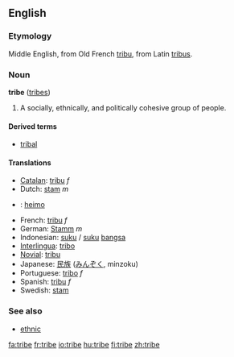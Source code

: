 ==English==
===Etymology===
Middle English, from Old French [[tribu]], from Latin [[tribus]].
=== Noun ===
'''tribe''' ([[tribes]])

# A socially, ethnically, and politically cohesive group of people.

====Derived terms====
*[[tribal]]

==== Translations ====
*[[Catalan]]: [[tribu]] ''f''
*Dutch: [[stam]] ''m''
*{{fi}}: [[heimo]]
*French: [[tribu]] ''f''
*German: [[Stamm]] ''m''
*Indonesian: [[suku]] / [[suku]] [[bangsa]]
*[[Interlingua]]: [[tribo]]
*[[Novial]]: [[tribu]]
*Japanese: [[民族]] ([[みんぞく]], minzoku)
*Portuguese: [[tribo]] ''f''
*Spanish: [[tribu]] ''f''
*Swedish: [[stam]]

=== See also ===
*[[ethnic]]

[[fa:tribe]]
[[fr:tribe]]
[[io:tribe]]
[[hu:tribe]]
[[fi:tribe]]
[[zh:tribe]]